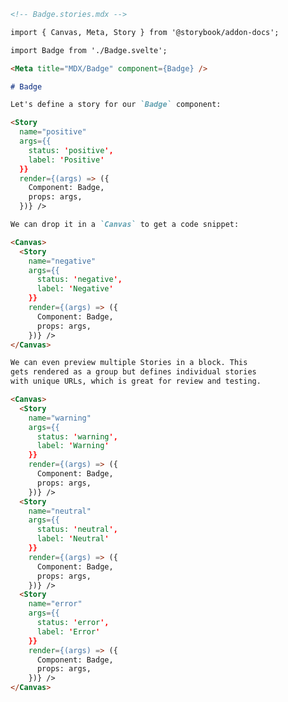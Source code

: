 ```md
<!-- Badge.stories.mdx -->

import { Canvas, Meta, Story } from '@storybook/addon-docs';

import Badge from './Badge.svelte';

<Meta title="MDX/Badge" component={Badge} />

# Badge

Let's define a story for our `Badge` component:

<Story
  name="positive"
  args={{
    status: 'positive',
    label: 'Positive'
  }} 
  render={(args) => ({
    Component: Badge,
    props: args,
  })} />

We can drop it in a `Canvas` to get a code snippet:

<Canvas>
  <Story 
    name="negative"
    args={{
      status: 'negative', 
      label: 'Negative'
    }}
    render={(args) => ({
      Component: Badge,
      props: args,
    })} />
</Canvas>

We can even preview multiple Stories in a block. This
gets rendered as a group but defines individual stories
with unique URLs, which is great for review and testing.

<Canvas>
  <Story 
    name="warning"
    args={{
      status: 'warning',
      label: 'Warning' 
    }} 
    render={(args) => ({
      Component: Badge,
      props: args,
    })} />
  <Story 
    name="neutral" 
    args={{
      status: 'neutral', 
      label: 'Neutral' 
    }} 
    render={(args) => ({
      Component: Badge,
      props: args,
    })} />
  <Story 
    name="error"
    args={{
      status: 'error', 
      label: 'Error' 
    }}
    render={(args) => ({
      Component: Badge,
      props: args,
    })} />
</Canvas>
```
